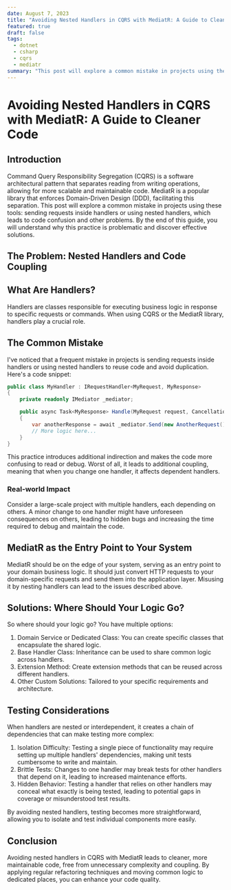 ```yaml
---
date: August 7, 2023
title: "Avoiding Nested Handlers in CQRS with MediatR: A Guide to Cleaner Code"
featured: true
draft: false
tags:
  - dotnet
  - csharp
  - cqrs
  - mediatr
summary: "This post will explore a common mistake in projects using these tools: sending requests inside handlers or using nested handlers, which leads to code confusion and other problems. By the end of this guide, you will understand why this practice is problematic and discover effective solutions."
---
```


# Avoiding Nested Handlers in CQRS with MediatR: A Guide to Cleaner Code

## Introduction

Command Query Responsibility Segregation (CQRS) is a software architectural pattern that separates reading from writing operations, allowing for more scalable and maintainable code. MediatR is a popular library that enforces Domain-Driven Design (DDD), facilitating this separation. This post will explore a common mistake in projects using these tools: sending requests inside handlers or using nested handlers, which leads to code confusion and other problems. By the end of this guide, you will understand why this practice is problematic and discover effective solutions.

## The Problem: Nested Handlers and Code Coupling

## What Are Handlers?

Handlers are classes responsible for executing business logic in response to specific requests or commands. When using CQRS or the MediatR library, handlers play a crucial role.

## The Common Mistake

I've noticed that a frequent mistake in projects is sending requests inside handlers or using nested handlers to reuse code and avoid duplication. Here's a code snippet:

```csharp
public class MyHandler : IRequestHandler<MyRequest, MyResponse>
{
    private readonly IMediator _mediator;

    public async Task<MyResponse> Handle(MyRequest request, CancellationToken cancellationToken)
    {
        var anotherResponse = await _mediator.Send(new AnotherRequest(), cancellationToken);
        // More logic here...
    }
}
```

This practice introduces additional indirection and makes the code more confusing to read or debug. Worst of all, it leads to additional coupling, meaning that when you change one handler, it affects dependent handlers.

### Real-world Impact

Consider a large-scale project with multiple handlers, each depending on others. A minor change to one handler might have unforeseen consequences on others, leading to hidden bugs and increasing the time required to debug and maintain the code.


## MediatR as the Entry Point to Your System

MediatR should be on the edge of your system, serving as an entry point to your domain business logic. It should just convert HTTP requests to your domain-specific requests and send them into the application layer. Misusing it by nesting handlers can lead to the issues described above.

## Solutions: Where Should Your Logic Go?

So where should your logic go? You have multiple options:

1. Domain Service or Dedicated Class: You can create specific classes that encapsulate the shared logic.
2. Base Handler Class: Inheritance can be used to share common logic across handlers.
3. Extension Method: Create extension methods that can be reused across different handlers.
4. Other Custom Solutions: Tailored to your specific requirements and architecture.

## Testing Considerations

When handlers are nested or interdependent, it creates a chain of dependencies that can make testing more complex:

1. Isolation Difficulty: Testing a single piece of functionality may require setting up multiple handlers' dependencies, making unit tests cumbersome to write and maintain.
2. Brittle Tests: Changes to one handler may break tests for other handlers that depend on it, leading to increased maintenance efforts.
3. Hidden Behavior: Testing a handler that relies on other handlers may conceal what exactly is being tested, leading to potential gaps in coverage or misunderstood test results.

By avoiding nested handlers, testing becomes more straightforward, allowing you to isolate and test individual components more easily.

## Conclusion

Avoiding nested handlers in CQRS with MediatR leads to cleaner, more maintainable code, free from unnecessary complexity and coupling. By applying regular refactoring techniques and moving common logic to dedicated places, you can enhance your code quality.

